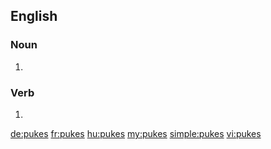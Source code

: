 {{also|puķes|puķēs}}
==English==

===Noun===
{{head|en|plural}}

# {{plural of|puke|lang=en}}

===Verb===
{{head|en}}

# {{en-third-person singular of|puke}}

[[de:pukes]]
[[fr:pukes]]
[[hu:pukes]]
[[my:pukes]]
[[simple:pukes]]
[[vi:pukes]]